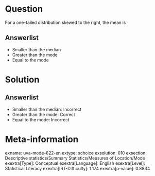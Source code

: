 Question
========

For a one-tailed distribution skewed to the right, the mean is

Answerlist
----------

* Smaller than the median
* Greater than the mode
* Equal to the mode

Solution
========

Answerlist
----------

* Smaller than the median: Incorrect
* Greater than the mode: Correct
* Equal to the mode: Incorrect

Meta-information
================
exname: uva-mode-822-en
extype: schoice
exsolution: 010
exsection: Descriptive statistics/Summary Statistics/Measures of Location/Mode
exextra[Type]: Conceptual
exextra[Language]: English
exextra[Level]: Statistical Literacy
exextra[IRT-Difficulty]: 1.174
exextra[p-value]: 0.8834
